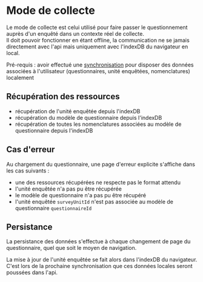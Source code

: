 # Mode de collecte

Le mode de collecte est celui utilisé pour faire passer le questionnement auprès d'un enquêté dans un contexte réel de collecte.  
Il doit pouvoir fonctionner en étant offline, la communication ne se jamais directement avec l'api mais uniquement avec l'indexDB du navigateur en local.

Pré-requis : avoir effectué une [synchronisation](synchronize.mdx) pour disposer des données associées à l'utilisateur (questionnaires, unité enquêtées, nomenclatures) localement

## Récupération des ressources

- récupération de l'unité enquêtée depuis l'indexDB
- récupération du modèle de questionnaire depuis l'indexDB
- récupération de toutes les nomenclatures associées au modèle de questionnaire depuis l'indexDB

## Cas d'erreur

Au chargement du questionnaire, une page d'erreur explicite s'affiche dans les cas suivants :

- une des ressources récupérées ne respecte pas le format attendu
- l'unité enquêtée n'a pas pu être récupérée
- le modèle de questionnaire n'a pas pu être récupéré
- l'unité enquêtée `surveyUnitId` n'est pas associée au modèle de questionnaire `questionnaireId`

## Persistance

La persistance des données s'effectue à chaque changement de page du questionnaire, quel que soit le moyen de navigation.

La mise à jour de l'unité enquêtée se fait alors dans l'indexDB du navigateur.  
C'est lors de la prochaine synchronisation que ces données locales seront poussées dans l'api.
